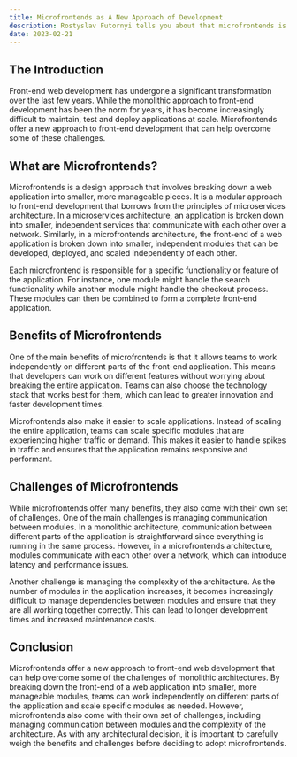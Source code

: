 ```yaml
---
title: Microfrontends as A New Approach of Development
description: Rostyslav Futornyi tells you about that microfrontends is a modular approach to front-end web development that involves breaking down a web application into smaller, independent modules that can be developed, deployed, and scaled independently of each other. This approach allows teams to work independently on different parts of the front-end application, choose their preferred technology stack, and scale specific modules as needed. However, microfrontends also come with challenges, such as managing communication between modules and the complexity of the architecture. It is important to carefully weigh the benefits and challenges before deciding to adopt microfrontends.
date: 2023-02-21
---
```


## The Introduction

Front-end web development has undergone a significant transformation over the last few years. While the monolithic approach to front-end development has been the norm for years, it has become increasingly difficult to maintain, test and deploy applications at scale. Microfrontends offer a new approach to front-end development that can help overcome some of these challenges.

## What are Microfrontends?

Microfrontends is a design approach that involves breaking down a web application into smaller, more manageable pieces. It is a modular approach to front-end development that borrows from the principles of microservices architecture. In a microservices architecture, an application is broken down into smaller, independent services that communicate with each other over a network. Similarly, in a microfrontends architecture, the front-end of a web application is broken down into smaller, independent modules that can be developed, deployed, and scaled independently of each other.

Each microfrontend is responsible for a specific functionality or feature of the application. For instance, one module might handle the search functionality while another module might handle the checkout process. These modules can then be combined to form a complete front-end application.

## Benefits of Microfrontends

One of the main benefits of microfrontends is that it allows teams to work independently on different parts of the front-end application. This means that developers can work on different features without worrying about breaking the entire application. Teams can also choose the technology stack that works best for them, which can lead to greater innovation and faster development times.

Microfrontends also make it easier to scale applications. Instead of scaling the entire application, teams can scale specific modules that are experiencing higher traffic or demand. This makes it easier to handle spikes in traffic and ensures that the application remains responsive and performant.

## Challenges of Microfrontends

While microfrontends offer many benefits, they also come with their own set of challenges. One of the main challenges is managing communication between modules. In a monolithic architecture, communication between different parts of the application is straightforward since everything is running in the same process. However, in a microfrontends architecture, modules communicate with each other over a network, which can introduce latency and performance issues.

Another challenge is managing the complexity of the architecture. As the number of modules in the application increases, it becomes increasingly difficult to manage dependencies between modules and ensure that they are all working together correctly. This can lead to longer development times and increased maintenance costs.

## Conclusion

Microfrontends offer a new approach to front-end web development that can help overcome some of the challenges of monolithic architectures. By breaking down the front-end of a web application into smaller, more manageable modules, teams can work independently on different parts of the application and scale specific modules as needed. However, microfrontends also come with their own set of challenges, including managing communication between modules and the complexity of the architecture. As with any architectural decision, it is important to carefully weigh the benefits and challenges before deciding to adopt microfrontends.

